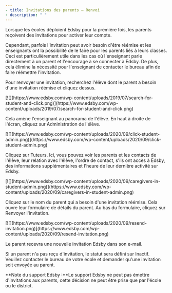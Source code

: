 ```yaml
---
- title: Invitations des parents – Renvoi
- description: " "
---
```


Lorsque les écoles déploient Edsby pour la première fois, les parents reçoivent des invitations pour activer leur compte.

Cependant, parfois l'invitation peut avoir besoin d'être réémise et les enseignants ont la possibilité de le faire pour les parents liés à leurs classes. Ceci est particulièrement utile dans les cas où l'enseignant parle directement à un parent et l'encourage à se connecter à Edsby. De plus, cela élimine la nécessité pour l'enseignant de contacter le bureau afin de faire réémettre l'invitation.

Pour renvoyer une invitation, recherchez l'élève dont le parent a besoin d'une invitation réémise et cliquez dessus.

<Frame>
  [![](https://www.edsby.com/wp-content/uploads/2019/07/search-for-student-and-click.png)](https://www.edsby.com/wp-content/uploads/2019/07/search-for-student-and-click.png)
</Frame>

Cela amène l'enseignant au panorama de l'élève. En haut à droite de l'écran, cliquez sur Administration de l'élève.

<Frame>
  [![](https://www.edsby.com/wp-content/uploads/2020/09/click-student-admin.png)](https://www.edsby.com/wp-content/uploads/2020/09/click-student-admin.png)
</Frame>

Cliquez sur Tuteurs. Ici, vous pouvez voir les parents et les contacts de l'élève, leur relation avec l'élève, l'ordre de contact, s'ils ont accès à Edsby, des informations supplémentaires et l'heure de leur dernière activité sur Edsby.

<Frame>
  [![](https://www.edsby.com/wp-content/uploads/2020/09/caregivers-in-student-admin.png)](https://www.edsby.com/wp-content/uploads/2020/09/caregivers-in-student-admin.png)
</Frame>

Cliquez sur le nom du parent qui a besoin d'une invitation réémise. Cela ouvre leur formulaire de détails du parent. Au bas du formulaire, cliquez sur Renvoyer l'invitation.

<Frame>
  [![](https://www.edsby.com/wp-content/uploads/2020/09/resend-invitation.png)](https://www.edsby.com/wp-content/uploads/2020/09/resend-invitation.png)
</Frame>

Le parent recevra une nouvelle invitation Edsby dans son e-mail.

Si un parent n'a pas reçu d'invitation, le statut sera défini sur Inactif. Veuillez contacter le bureau de votre école et demander qu'une invitation soit envoyée au parent.

<Info>
  **Note du support Edsby :**&#x4C;e support Edsby ne peut pas émettre d'invitations aux parents, cette décision ne peut être prise que par l'école ou le district.
</Info>
